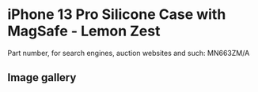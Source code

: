 
# iPhone 13 Pro Silicone Case with MagSafe - Lemon Zest

Part number, for search engines, auction websites and such: MN663ZM/A

## Image gallery

<div style={{ width: "768px" }}>
  <GalleryComponent
    images={[
      {
        original: "/everysource/MN663.webp",
        thumbnail: "/everypreview/MN663.webp",
      },
      {
        original: "/everysource/MN663_AV1.webp",
        thumbnail: "/everypreview/MN663_AV1.webp",
      },
      {
        original: "/everysource/MN663_AV2.webp",
        thumbnail: "/everypreview/MN663_AV2.webp",
      },
      {
        original: "/everysource/MN663_AV3.webp",
        thumbnail: "/everypreview/MN663_AV3.webp",
      },
      {
        original: "/everysource/MN663_AV4.webp",
        thumbnail: "/everypreview/MN663_AV4.webp",
      },
      {
        original: "/everysource/MN663_AV5.webp",
        thumbnail: "/everypreview/MN663_AV5.webp",
      },
      {
        original: "/everysource/MN663_AV6.webp",
        thumbnail: "/everypreview/MN663_AV6.webp",
      }
    ]}
  />
</div>